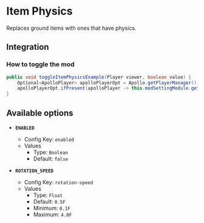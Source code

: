 # Item Physics

Replaces ground items with ones that have physics.

## Integration

### How to toggle the mod

```java
public void toggleItemPhysicsExample(Player viewer, boolean value) {
    Optional<ApolloPlayer> apolloPlayerOpt = Apollo.getPlayerManager().getPlayer(viewer.getUniqueId());
    apolloPlayerOpt.ifPresent(apolloPlayer -> this.modSettingModule.getOptions().set(apolloPlayer, ModItemPhysics.ENABLED, value));
}
```

## Available options

- __`ENABLED`__
    - Config Key: `enabled`
    - Values
        - Type: `Boolean`
        - Default: `false`

- __`ROTATION_SPEED`__
    - Config Key: `rotation-speed`
    - Values
        - Type: `Float`
        - Default: `0.5F`
        - Minimum: `0.1F`
        - Maximum: `4.0F`

